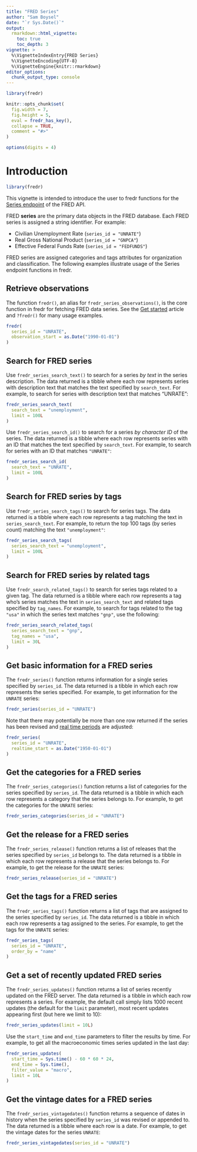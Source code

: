 ```yaml
---
title: "FRED Series"
author: "Sam Boysel"
date: "`r Sys.Date()`"
output: 
  rmarkdown::html_vignette:
    toc: true
    toc_depth: 3
vignette: >
  %\VignetteIndexEntry{FRED Series}
  %\VignetteEncoding{UTF-8}
  %\VignetteEngine{knitr::rmarkdown}
editor_options: 
  chunk_output_type: console
---
```


```r
library(fredr)

knitr::opts_chunk$set(
  fig.width = 7,
  fig.height = 5,
  eval = fredr_has_key(),
  collapse = TRUE,
  comment = "#>"
)

options(digits = 4)
```

# Introduction

```r
library(fredr)
```

This vignette is intended to introduce the user to fredr functions for the [Series endpoint](https://fred.stlouisfed.org/docs/api/fred/#Series) of the FRED API.

FRED **series** are the primary data objects in the FRED database. Each FRED series is assigned a string identifier. For example:

-   Civilian Unemployment Rate (`series_id = "UNRATE"`)
-   Real Gross National Product (`series_id = "GNPCA"`)
-   Effective Federal Funds Rate (`series_id = "FEDFUNDS"`)

FRED series are assigned categories and tags attributes for organization and classification. The following examples illustrate usage of the Series endpoint functions in fredr.

## Retrieve observations

The function `fredr()`, an alias for `fredr_series_observations()`, is the core function in fredr for fetching FRED data series. See the [Get started](http://sboysel.github.io/fredr/articles/fredr.html) article and `?fredr()` for many usage examples.

```r
fredr(
  series_id = "UNRATE",
  observation_start = as.Date("1990-01-01")
)
```

## Search for FRED series

Use `fredr_series_search_text()` to search for a series *by text* in the series description. The data returned is a tibble where each row represents series with description text that matches the text specified by `search_text`. For example, to search for series with description text that matches "UNRATE":

```r
fredr_series_search_text(
  search_text = "unemployment",
  limit = 100L
)
```

Use `fredr_series_search_id()` to search for a series *by character ID* of the series. The data returned is a tibble where each row represents series with an ID that matches the text specified by `search_text`. For example, to search for series with an ID that matches `"UNRATE"`:

```r
fredr_series_search_id(
  search_text = "UNRATE",
  limit = 100L
)
```

## Search for FRED series by tags

Use `fredr_series_search_tags()` to search for series tags. The data returned is a tibble where each row represents a tag matching the text in `series_search_text`. For example, to return the top 100 tags (by series count) matching the text `"unemployment"`:

```r
fredr_series_search_tags(
  series_search_text = "unemployment",
  limit = 100L
)
```

## Search for FRED series by related tags

Use `fredr_search_related_tags()` to search for series tags related to a given tag. The data returned is a tibble where each row represents a tag who's series matches the text in `series_search_text` and related tags specified by `tag_names`. For example, to search for tags related to the tag `"usa"` in which the series text matches `"gnp"`, use the following:

```r
fredr_series_search_related_tags(
  series_search_text = "gnp",
  tag_names = "usa",
  limit = 30L
)
```

## Get basic information for a FRED series

The `fredr_series()` function returns information for a single series specified by `series_id`. The data returned is a tibble in which each row represents the series specified. For example, to get information for the `UNRATE` series:

```r
fredr_series(series_id = "UNRATE")
```

Note that there may potentially be more than one row returned if the series has been revised and [real time periods](https://fred.stlouisfed.org/docs/api/fred/realtime_period.html) are adjusted:

```r
fredr_series(
  series_id = "UNRATE",
  realtime_start = as.Date("1950-01-01")
)
```

## Get the categories for a FRED series

The `fredr_series_categories()` function returns a list of categories for the series specified by `series_id`. The data returned is a tibble in which each row represents a category that the series belongs to. For example, to get the categories for the `UNRATE` series:

```r
fredr_series_categories(series_id = "UNRATE")
```

## Get the release for a FRED series

The `fredr_series_release()` function returns a list of releases that the series specified by `series_id` belongs to. The data returned is a tibble in which each row represents a release that the series belongs to. For example, to get the release for the `UNRATE` series:

```r
fredr_series_release(series_id = "UNRATE")
```

## Get the tags for a FRED series

The `fredr_series_tags()` function returns a list of tags that are assigned to the series specified by `series_id`. The data returned is a tibble in which each row represents a tag assigned to the series. For example, to get the tags for the `UNRATE` series:

```r
fredr_series_tags(
  series_id = "UNRATE",
  order_by = "name"
)
```

## Get a set of recently updated FRED series

The `fredr_series_updates()` function returns a list of series recently updated on the FRED server. The data returned is a tibble in which each row represents a series. For example, the default call simply lists 1000 recent updates (the default for the `limit` parameter), most recent updates appearing first (but here we limit to 10):

```r
fredr_series_updates(limit = 10L)
```

Use the `start_time` and `end_time` parameters to filter the results by time. For example, to get all the macroeconomic times series updated in the last day:

```r
fredr_series_updates(
  start_time = Sys.time() - 60 * 60 * 24,
  end_time = Sys.time(),
  filter_value = "macro",
  limit = 10L
)
```

## Get the vintage dates for a FRED series

The `fredr_series_vintagedates()` function returns a sequence of dates in history when the series specified by `series_id` was revised or appended to. The data returned is a tibble where each row is a date. For example, to get the vintage dates for the series `UNRATE`:

```r
fredr_series_vintagedates(series_id = "UNRATE")
```

